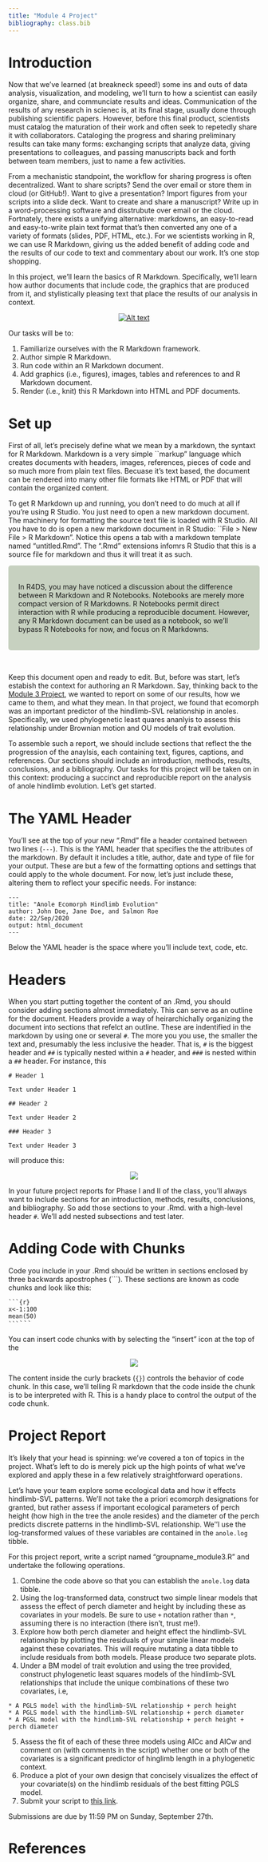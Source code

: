 ```yaml
---
title: "Module 4 Project"
bibliography: class.bib
---
```

<style>
div.green { background-color:#c7d1c0; border-radius: 5px; padding: 20px;}
</style>

<!-- Add icon library -->
<link rel="stylesheet" href="https://cdnjs.cloudflare.com/ajax/libs/font-awesome/5.14.0/css/all.min.css">

# Introduction

Now that we've learned (at breakneck speed!) some ins and outs of data analysis, visualization, and modeling, we'll turn to how a scientist can easily organize, share, and communciate results and ideas. Communication of the results of any research in scienec is, at its final stage, usually done through publishing scientific papers. However, before this final product, scientists must catalog the maturation of their work and often seek to repetedly share it with collaborators. Cataloging the progress and sharing preliminary results can take many forms: exchanging scripts that analyze data, giving presentations to colleagues, and passing manuscripts back and forth between team members, just to name a few activities. 

From a mechanistic standpoint, the workflow for sharing progress is often decentralized. Want to share scripts? Send the over email or store them in cloud (or GitHub!). Want to give a presentation? Import figures from your scripts into a slide deck. Want to create and share a manuscript? Write up in a word-processing software and disstrubute over email or the cloud. Fortnately, there exists a unifying alternative: markdowns, an easy-to-read and easy-to-write plain text format that's then converted any one of a variety of formats (slides, PDF, HTML, etc.). For we scientists working in R, we can use R Markdown, giving us the added benefit of adding code and the results of our code to text and commentary about our work. It's one stop shopping.

In this project, we'll learn the basics of R Markdown. Specifically, we'll learn how author documents that include code, the graphics that are produced from it, and stylistically pleasing text that place the results of our analysis in context.

<center>

[![Alt text](https://upload.wikimedia.org/wikipedia/commons/thumb/4/4b/Green_anole.jpg/320px-Green_anole.jpg)](https://upload.wikimedia.org/wikipedia/commons/thumb/4/4b/Green_anole.jpg/320px-Green_anole.jpg)

</center>

Our tasks will be to:

  1. Familiarize ourselves with the R Markdown framework.
  2. Author simple R Markdown.
  3. Run code within an R Markdown document.
  4. Add graphics (i.e., figures), images, tables and references to and R Markdown document. 
  5. Render (i.e., knit) this R Markdown into HTML and PDF documents.

# Set up

First of all, let's precisely define what we mean by a markdown, the syntaxt for R Markdown. Markdown is a very simple ``markup" language which creates documents with headers, images, references, pieces of code and so much more from plain text files. Becuase it's text based, the document can be rendered into many other file formats like HTML or PDF that will contain the organized content.

To get R Markdown up and running, you don't need to do much at all if you're using R Studio. You just need to open a new markdown document. The machinery for formatting the source text file is loaded with R Studio. All you have to do is open a new markdown document in R Studio: ``File > New File > R Markdown". Notice this opens a tab with a markdown template named "untitled.Rmd". The ".Rmd" extensions infomrs R Studio that this is a source file for markdown and thus it will treat it as such. 


<div class = "green">
<div class="row">
  <div class="col-sm-2"><a class="far fa-sticky-note fa-5x" style="color:#939681"></a> <!-- regular style --></div>
  <div class="col-sm-9">

In R4DS, you may have noticed a discussion about the difference between R Markdown and R Notebooks. Notebooks are merely more compact version of R Markdowns. R Notebooks permit direct interaction with R while producing a reproducible document. However, any R Markdown document can be used as a notebook, so we'll bypass R Notebooks for now, and focus on R Markdowns.

</div>
</div>
</div>
<br>

Keep this document open and ready to edit. But, before was start, let's estabish the context for authoring an R Markdown. Say, thinking back to the [Module 3 Project](mod3_proj.html), we wanted to report on some of our results, how we came to them, and what they mean. In that project, we found that ecomorph was an important predictor of the hindlimb-SVL relationship in anoles. Specifically, we used phylogenetic least quares ananlyis to assess this relationship under Brownian motion and OU models of trait evolution.

To assemble such a report, we should include sections that reflect the the progression of the anaylsis, each containing text, figures, captions, and references. Our sections should include an introduction, methods, results, conclusions, and a bibliography. Our tasks for this project will be taken on in this context: producing a succinct and reproducible report on the analysis of anole hindlimb evolution. Let's get started.

# The YAML Header

You'll see at the top of your new ".Rmd" file a header contained between two lines (`---`). This is the YAML header that specifies the the attributes of the markdown. By default it includes a title, author, date and type of file for your output. These are but a few of the formatting options and settings that could apply to the whole document. For now, let's just include these, altering them to reflect your specific needs. For instance:

```
---
title: "Anole Ecomorph Hindlimb Evolution"
author: John Doe, Jane Doe, and Salmon Roe
date: 22/Sep/2020
output: html_document
---

```

Below the YAML header is the space where you'll include text, code, etc. 

# Headers

When you start putting together the content of an .Rmd, you should consider adding sections almost immediately. This can serve as an outline for the document. Headers provide a way of heirarchichally organizing the document into sections that refelct an outline. These are indentified in the markdown by using one or several `#`. The more you you use, the smaller the text and, presumably the less inclusive the header. That is, `#` is the biggest header and `##` is typically nested within a `#` header, and `###` is nested within a `##` header. For instance, this 

```
# Header 1

Text under Header 1

## Header 2

Text under Header 2

### Header 3

Text under Header 3

```
will produce this:


<center>

![](headers.png)

</center>

In your future project reports for Phase I and II of the class, you'll always want to include sections for an introduction, methods, results, conclusions, and bibliography. So add those sections to your .Rmd. with a high-level header `#`.  We'll add nested subsections and test later.  


# Adding Code with Chunks

Code you include in your .Rmd should be written in sections enclosed by three backwards apostrophes (```). These sections are known as code chunks and look like this:


<pre><code>```{r}
x<-1:100
mean(50)
```</code>```</pre>





You can insert code chunks with by selecting the "insert" icon at the top of the 

<center>

![](insertchunk.png)

</center>
The content inside the curly brackets (`{}`) controls the behavior of code chunk. In this case, we'll telling R markdown that the code inside the chunk is to be interpreted with R. This is a handy place to control the output of the code chunk.  


# Project Report

It's likely that your head is spinning: we've covered a ton of topics in the project. What's left to do is merely pick up the high points of what we've explored and apply these in a few relatively straightforward operations. 

Let's have your team explore some ecological data and how it effects hindlimb-SVL patterns. We'll not take the a priori ecomorph designations for granted, but rather assess if important ecological parameters of perch height (how high in the tree the anole resides) and the diameter of the perch predicts discrete patterns in the hindlimb-SVL relationship. We''l use the log-transformed values of these variables are contained in the `anole.log` tibble.

For this project report, write a script named "groupname_module3.R" and undertake the following operations.
  
  1. Combine the code above so that you can establish the `anole.log` data tibble.
  2. Using the log-transformed data, construct two simple linear models that assess the effect of perch diameter and height by including these as covariates in your models. Be sure to use `+` notation rather than `*`, assuming there is no interaction (there isn't, trust me!).
  3. Explore how both perch diameter and height effect the hindlimb-SVL relationship by plotting the residuals of your simple linear models against these covariates. This will require mutating a data tibble to include residuals from both models. Please produce two separate plots.
  4. Under a BM model of trait evolution and using the tree provided, construct phylogenetic least squares models of the hindlimb-SVL relationships that include the unique combinations of these two covariates, i.e,
  
    * A PGLS model with the hindlimb-SVL relationship + perch height
    * A PGLS model with the hindlimb-SVL relationship + perch diameter
    * A PGSL model with the hindlimb-SVL relationship + perch height + perch diameter
    
  5. Assess the fit of each of these three models using AICc and AICw and comment on (with comments in the script) whether one or both of the covariates is a significant predictor of hinglimb length in a phylogenetic context. 
  6. Produce a plot of your own design that concisely visualizes the effect of your covariate(s) on the hindlimb residuals of the best fitting PGLS model. 
  7. Submit your script to [this link](https://forms.gle/5iD9u1ZmL7M3oNRN8).


Submissions are due by 11:59 PM on Sunday, September 27th.

# References